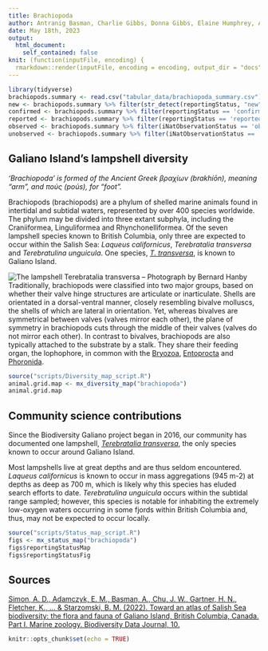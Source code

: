 ```yaml
---
title: Brachiopoda
author: Antranig Basman, Charlie Gibbs, Donna Gibbs, Elaine Humphrey, Andy Lamb, Andrew Simon
date: May 18th, 2023
output: 
  html_document:
    self_contained: false
knit: (function(inputFile, encoding) {
  rmarkdown::render(inputFile, encoding = encoding, output_dir = "docs", output_options = list(copy_resources = TRUE)) })
---
```


```r
library(tidyverse)
brachiopods.summary <- read.csv("tabular_data/brachiopoda_summary.csv")
new <- brachiopods.summary %>% filter(str_detect(reportingStatus, "new")) 
confirmed <- brachiopods.summary %>% filter(reportingStatus == 'confirmed') 
reported <- brachiopods.summary %>% filter(reportingStatus == 'reported') 
observed <- brachiopods.summary %>% filter(iNatObservationStatus == 'observed') 
unobserved <- brachiopods.summary %>% filter(iNatObservationStatus == 'unobserved') 
```

## Galiano Island's lampshell diversity

*‘Brachiopoda' is formed of the Ancient Greek βραχίων (brakhíōn), meaning “arm”, and πούς (poús), for “foot”.*

Brachiopods (brachiopods) are a phylum of shelled marine animals found in intertidal and subtidal waters, represented by over 400 species worldwide. The phylum may be divided into three extant subphyla, including the Craniiformea, Linguliformea and Rhynchonelliformea. Of the seven lampshell species known to British Columbia, only three are expected to occur within the Salish Sea: *Laqueus californicus*, *Terebratalia transversa* and *Terebratulina unguicula*. One species, [*T. transversa*](#taxon:Terebratalia transversa), is known to Galiano Island.

![The lampshell *Terebratalia transversa* – Photograph by Bernard Hanby](media/Terebratalia_transversa_Bernard_Hanby.jpg)
Traditionally, brachiopods were classified into two major groups, based on whether their valve hinge structures are articulate or inarticulate. Shells are orientated in a dorsal-ventral manner, closely resembling bivalve molluscs, the shells of which are lateral in orientation. Yet, whereas bivalves are symmetrical between valves (valves mirror each other), the plane of symmetry in brachiopods cuts through the middle of their valves (valves do not mirror each other). In contrast to bivalves, brachiopods are also typically attached to the substrate by a stalk. They share their feeding organ, the lophophore, in common with the [Bryozoa](Bryozoa-Reknitted.html), [Entoprocta](Entoprocta-Reknitted.html) and [Phoronida](Phoronida-Reknitted.html). 

```r
source("scripts/Diversity_map_script.R")
animal.grid.map <- mx_diversity_map("brachiopoda")
animal.grid.map
```

## Community science contributions

Since the Biodiversity Galiano project began in 2016, our community has documented one lampshell, [*Terebratalia transversa*](#taxon:Terebratalia transversa), the only species known to occur around Galiano Island.

Most lampshells live at great depths and are thus seldom encountered. *Laqueus californicus* is known to occur in mass aggregations (945 m-2) at depths as deep as 700 m, which is likely why this species has eluded search efforts to date. *Terebratulina unguicula* occurs within the subtidal range sampled; however, this species is notable for inhabiting the extremely low-oxygen waters occurring in some fjords within British Columbia and, thus, may not be expected to occur locally.

```r
source("scripts/Status_map_script.R")
figs <- mx_status_map("brachiopoda")
figs$reportingStatusMap
figs$reportingStatusFig
```

## Sources

[Simon, A. D., Adamczyk, E. M., Basman, A., Chu, J. W., Gartner, H. N., Fletcher, K., ... & Starzomski, B. M. (2022). Toward an atlas of Salish Sea biodiversity: the flora and fauna of Galiano Island, British Columbia, Canada. Part I. Marine zoology. Biodiversity Data Journal, 10.](https://bdj.pensoft.net/article/76050/)

```r
knitr::opts_chunk$set(echo = TRUE)
```
